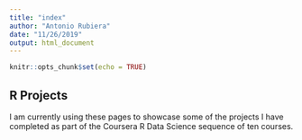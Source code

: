 ```yaml
---
title: "index"
author: "Antonio Rubiera"
date: "11/26/2019"
output: html_document
---
```


```r
knitr::opts_chunk$set(echo = TRUE)
```

## R Projects

I am currently using these pages to showcase some of the projects I have completed as part of the Coursera R Data Science sequence of ten courses.
